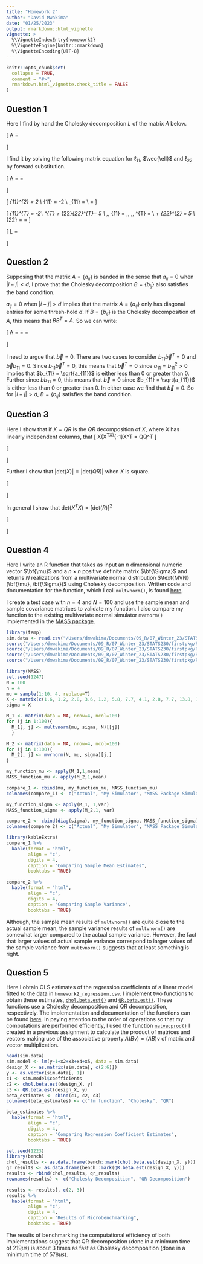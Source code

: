 ```yaml
---
title: "Homework 2"
author: "David Mwakima"
date: "01/25/2023"
output: rmarkdown::html_vignette
vignette: >
  %\VignetteIndexEntry{homework2}
  %\VignetteEngine{knitr::rmarkdown}
  %\VignetteEncoding{UTF-8}
---
```


```r
knitr::opts_chunk$set(
  collapse = TRUE,
  comment = "#>",
  rmarkdown.html_vignette.check_title = FALSE
)
```

## Question 1

Here I find by hand the Cholesky decomposition $L$ of the matrix $A$ below.

\[
A = \begin{pmatrix} 
2 & - 2 \\
-2 & 5
\end{pmatrix}
\]

I find it by solving the following matrix equation for $\ell_{11}$, $\vec{\ell}$ and $\ell_{22}$ by forward substitution.

\[
A = \begin{pmatrix} 
2 & - 2 \\
-2 & 5
\end{pmatrix} = \begin{pmatrix} \ell_{11} & \vec{\bf{0}} & \\
\vec{\ell} & \ell_{22}
\end{pmatrix} \begin{pmatrix} \ell_{11} & \ell_{11}^{T} & \\
\vec{\bf{0}}^{T} & \ell_{22}^{T}
\end{pmatrix}
\]

\[
\ell_{11}^{2} = 2  \\
\vec{\ell}\ell_{11} = -2 \\
\implies \ell_{11} = \boxed{\sqrt{2}}  \\
\implies \vec{\ell} = \boxed{\frac{-2}{\sqrt{2}}}
\]

\[
\ell_{11}\vec{\ell}^{T} = -2\\
\vec{\ell}\vec{\ell}^{T} + \ell_{22}\ell_{22}^{T}= 5 \\
\implies \text{From}\,\, \ell_{11} = \sqrt{2}\,\, \text{that}\,\, \vec{\ell}^{T} = \frac{-2}{\sqrt{2}} \\
\implies 2 + \ell_{22}^{2} = 5 \\
\implies \ell_{22} = \sqrt{5 - 2} = \boxed{\sqrt{3}}
\]

\[
\implies L = \begin{pmatrix}
\sqrt{2} & 0 \\
\frac{-2}{\sqrt{2}} & \sqrt{3}
\end{pmatrix}
\]

## Question 2

Supposing that the matrix $A = \{a_{ij} \}$ is banded in the sense that $a_{ij} = 0$ when $|i - j| < d$, I prove that the Cholesky decomposition $B = \{b_{ij} \}$ also satisfies the band condition.

$a_{ij} = 0$ when $|i - j| > d$ implies that the matrix $A = \{a_{ij}\}$ only has diagonal entries for some thresh-hold $d$. If $B = \{b_{ij} \}$ is the Cholesky decomposition of $A$, this means that $BB^{T} = A$. So we can write: 

\[
A = \begin{pmatrix} 
a_{11} & 0 \\
0 & \vec{a}_{22}
\end{pmatrix} = \begin{pmatrix} b_{11} & \vec{\bf{0}} & \\
\vec{b} & b_{22}
\end{pmatrix} \begin{pmatrix} b_{11} & \vec{b}^{T} & \\
\vec{\bf{0}}^{T} & b_{22}^{T}
\end{pmatrix} = \begin{pmatrix} 
b_{11}^{2} & b_{11}\vec{b}^{T} \\
\vec{b}b_{11} & \vec{b}b^{T} + b_{22}^{2}
\end{pmatrix}
\]

I need to argue that $\vec{b} = 0$. There are two cases to consider $b_{11}\vec{b}^{T}  = 0$ and $\vec{b}b_{11} = 0$. Since $b_{11}\vec{b}^{T}  = 0$, this means that $\vec{b}^{T} = 0$ since $a_{11} = b_{11}^{2} > 0$ implies that $b_{11} = \sqrt{a_{11}}$ is either less than $0$ or greater than $0$. Further since $bb_{11} = 0$, this means that $\vec{b} = 0$ since $b_{11} = \sqrt{a_{11}}$ is either less than $0$ or greater than $0$. In either case we find that $\vec{b} = 0$. So for $|i - j|>d$, $B = \{b_{ij}\}$ satisfies the band condition.

## Question 3

Here I show that if $X = QR$ is the $QR$ decomposition of $X$, where $X$ has linearly independent columns, that 
\[
X(X^TX)^{-1}X^T = QQ^T
\]

\[
\begin{aligned}
X(X^TX)^{-1}X^T &= (QR)((QR)^T(QR))^{-1}(QR)^T \\
&=(QR)(R^TQ^T(QR))^{-1}R^TQ^T \\
&=(QR)(R^TR)^{-1}R^TQ^T \,\,\,\text{since}\,\, Q^{T}Q = I \,\,\text{because}\,\, X \,\,\text{is full rank, $Q$ is orthonormal}\\
&=(QR)(R)^{-1}(R^T)^{-1}R^TQ^T\,\,\text{since} \,\,R\,\,\text{and}\,\,R^T \,\,\text{are invertible} \,\,\text{because}\,\, X \,\,\text{is full rank}\\
&=QQ^T \,\,\,\text{since}\,\,RR^{-1}= (R^{T})^{-1}R^{T} = I
\end{aligned}
\]

Further I show that $|\text{det}(X)| = |\text{det}(QR)|$ when $X$ is square.

\[
\begin{aligned}
|\text{det}(X)| &= |\text{det}(QR)| \\
 &= |\text{det}(Q)\text{det}(R)| \\
 &= |\pm1 \text{det}(R)| \,\,\,\text{since}\,\,Q \,\,\text{is orthonormal} \\
 &= |\text{det}(R)|
\end{aligned}
\]

In general I show that $\text{det}(X^TX) = [\text{det}(R)]^2$

\[
\begin{aligned}
\text{det}(X^TX) &= \text{det}((QR)^TQR)\\
          &= \text{det}(R^TQ^TQR) \\
          &= \text{det}(R^TR)\,\,\,\text{since}\,\,Q^TQ = I\\ 
          &= \text{det}(R^T)\text{det}(R) \\
          &= \text{det}(R)\text{det}(R) \,\,\,\text{since}\,\,R \,\,\text{is upper triangular diagonal of}\,\,R = \text{diagonal of}\,\, R^T\\ 
          &= [\text{det}(R)]^2
\end{aligned}
\]

## Question 4

Here I write an R function that takes as input an $n$ dimensional numeric vector $\bf{\mu}$ and a $n \times n$ positive definite matrix $\bf{\Sigma}$ and returns $N$ realizations from a multivariate normal distribution $\text{MVN}(\bf{\mu}, \bf{\Sigma})$ using Cholesky decomposition. Written code and documentation for the function, which I call `multvnorm()`, is found [here](https://github.com/miningroup/your-stat-230-r-package-davymwax/blob/3ca9ddc9b6319547c0b8852d1f079e9bada7e357/R/multvnorm.R).

I create a test case with $n = 4$ and $N = 100$ and use the sample mean and sample covariance matrices to validate my function. I also compare my function to the existing multivariate normal simulator `mvrnorm()` implemented in the [MASS package](https://cran.r-project.org/web/packages/MASS/index.html).


```r
library(temp)
sim.data <- read.csv("/Users/dmwakima/Documents/09_R/07_Winter_23/STATS230/firstpkg/homework2_regression.csv")
source("/Users/dmwakima/Documents/09_R/07_Winter_23/STATS230/firstpkg/R/matvecprod.R")
source("/Users/dmwakima/Documents/09_R/07_Winter_23/STATS230/firstpkg/R/chol.beta.est.R")
source("/Users/dmwakima/Documents/09_R/07_Winter_23/STATS230/firstpkg/R/QR.beta.est.R")
source("/Users/dmwakima/Documents/09_R/07_Winter_23/STATS230/firstpkg/R/multvnorm.R")
```

```r
library(MASS)
set.seed(1247)
N = 100
n = 4
mu = sample(1:10, 4, replace=T)
X <- matrix(c(1.6, 1.2, 2.8, 3.6, 1.2, 5.8, 7.7, 4.1, 2.8, 7.7, 13.8, 13.4, 3.6, 4.1, 13.4, 43.1), byrow =T, nrow=4)
sigma = X

M_1 <- matrix(data = NA, nrow=4, ncol=100)
for (j in 1:100){
  M_1[, j] <- multvnorm(mu, sigma, N)[[j]]
  }

M_2 <- matrix(data = NA, nrow=4, ncol=100)
for (j in 1:100){
  M_2[, j] <- mvrnorm(N, mu, sigma)[j,]
}

my_function_mu <- apply(M_1,1,mean)
MASS_function_mu <- apply(M_2,1,mean)

compare_1 <- cbind(mu, my_function_mu, MASS_function_mu)
colnames(compare_1) <- c("Actual", "My Simulator", "MASS Package Simulator")

my_function_sigma <- apply(M_1, 1,var)
MASS_function_sigma <- apply(M_2,1, var)

compare_2 <- cbind(diag(sigma), my_function_sigma, MASS_function_sigma)
colnames(compare_2) <- c("Actual", "My Simulator", "MASS Package Simulator")
```


```r
library(kableExtra)
compare_1 %>%
  kable(format = "html",
        align = "c",
        digits = 4,
        caption = "Comparing Sample Mean Estimates",
        booktabs = TRUE)
```

```r
compare_2 %>%
  kable(format = "html",
        align = "c",
        digits = 4,
        caption = "Comparing Sample Variance",
        booktabs = TRUE)
```

Although, the sample mean results of `multvnorm()` are quite close to the actual sample mean, the sample variance results of `multvnorm()` are somewhat larger compared to the actual sample variance. However, the fact that larger values of actual sample variance correspond to larger values of the sample variance from `multvnorm()` suggests that at least something is right.

## Question 5

Here I obtain OLS estimates of the regression coefficients of a linear model fitted to the data in [`homework2_regression.csv`](https://github.com/miningroup/your-stat-230-r-package-davymwax/blob/3ca9ddc9b6319547c0b8852d1f079e9bada7e357/homework2_regression.csv). I implement two functions to obtain these estimates, [`chol.beta.est()`](https://github.com/miningroup/your-stat-230-r-package-davymwax/blob/3ca9ddc9b6319547c0b8852d1f079e9bada7e357/R/chol.beta.est.R) and [`QR.beta.est()`](https://github.com/miningroup/your-stat-230-r-package-davymwax/blob/3ca9ddc9b6319547c0b8852d1f079e9bada7e357/R/QR.beta.est.R). These functions use a Cholesky decomposition and QR decomposition, respectively. The implementation and documentation of the functions can be found [here](https://github.com/miningroup/your-stat-230-r-package-davymwax/tree/main/man). In paying attention to the order of operations so that my computations are performed efficiently, I used the function [`matvecprod()`](https://github.com/miningroup/your-stat-230-r-package-davymwax/blob/3ca9ddc9b6319547c0b8852d1f079e9bada7e357/R/matvecprod.R) I created in a previous assignment to calculate the product of matrices and vectors making use of the associative property $A(Bv) = (AB)v$ of matrix and vector multiplication.

```r
head(sim.data)
sim.model <- lm(y~1+x2+x3+x4+x5, data = sim.data)
design_X <- as.matrix(sim.data[, c(2:6)])
y <- as.vector(sim.data[, 1])
c1 <- sim.model$coefficients
c2 <- chol.beta.est(design_X, y)
c3 <- QR.beta.est(design_X, y)
beta_estimates <- cbind(c1, c2, c3)
colnames(beta_estimates) <- c("lm function", "Cholesky", "QR")
```


```r
beta_estimates %>%
  kable(format = "html",
        align = "c",
        digits = 4,
        caption = "Comparing Regression Coefficient Estimates",
        booktabs = TRUE)
```

```r
set.seed(1223)
library(bench)
chol_results <- as.data.frame(bench::mark(chol.beta.est(design_X, y)))
qr_results <- as.data.frame(bench::mark(QR.beta.est(design_X, y)))
results <- rbind(chol_results, qr_results)
rownames(results) <- c("Cholesky Decomposition", "QR Decomposition")
```

```r
results <- results[, c(2, 3)]
results %>%
  kable(format = "html",
        align = "c",
        digits = 4,
        caption = "Results of Microbenchmarking",
        booktabs = TRUE)
```

The results of benchmarking the computational efficiency of both implementations suggest that QR decomposition (done in a minimum time of $219\mu s$) is about 3 times as fast as Cholesky decomposition (done in a minimum time of $578\mu s$). 


